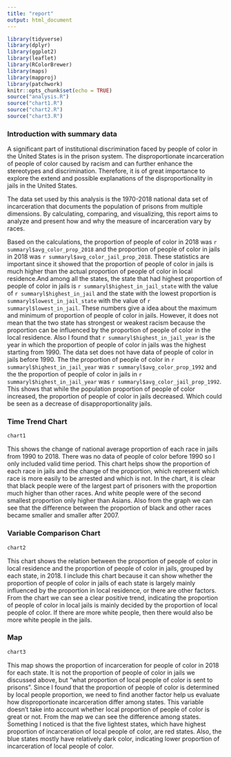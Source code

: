 ```yaml
---
title: "report"
output: html_document
---
```


```r
library(tidyverse)
library(dplyr)
library(ggplot2)
library(leaflet)
library(RColorBrewer)
library(maps)
library(mapproj)
library(patchwork)
knitr::opts_chunk$set(echo = TRUE)
source("analysis.R")
source("chart1.R")
source("chart2.R")
source("chart3.R")
```

### Introduction with summary data

A significant part of institutional discrimination faced by people of color in the United States is in the prison system. The disproportionate incarceration of people of color caused by racism and can further enhance the stereotypes and discrimination. Therefore, it is of great importance to explore the extend and possible explanations of the disproportionality in jails in the United States.

The data set used by this analysis is the 1970-2018 national data set of incarceration that documents the population of prisons from multiple dimensions. By calculating, comparing, and visualizing, this report aims to analyze and present how and why the measure of incarceration vary by races. 

Based on the calculations, the proportion of people of color in 2018 was `r summaryl$avg_color_prop_2018` and the proportion of people of color in jails in 2018 was `r summaryl$avg_color_jail_prop_2018`. These statistics are important since it showed that the proportion of people of color in jails is much higher than the actual proportion of people of color in local residence.And among all the states, the state that had highest proportion of people of color in jails is `r summaryl$highest_in_jail_state` with the value of `r summaryl$highest_in_jail` and the state with the lowest proportion is `summaryl$lowest_in_jail_state` with the value of `r summaryl$lowest_in_jail`. These numbers give a idea about the maximum and minimum of proportion of people of color in jails. However, it does not mean that the two state has strongest or weakest racism because the proportion can be influenced by the proportion of people of color in the local residence. Also I found that `r summaryl$highest_in_jail_year` is the year in which the proportion of people of color in jails was the highest starting from 1990. The data set does not have data of people of color in jails before 1990. The the proportion of people of color in `r summaryl$highest_in_jail_year` was `r summaryl$avg_color_prop_1992` and the the proportion of people of color in jails in `r summaryl$highest_in_jail_year` was `r summaryl$avg_color_jail_prop_1992`. This shows that while the population proportion of people of color increased, the proportion of people of color in jails decreased. Which could be seen as a decrease of disapproportionality jails.


### Time Trend Chart
```r
chart1
```

This shows the change of national average proportion of each race in jails from 1990 to 2018. There was no data of people of color before 1990 so I only included valid time period. This chart helps show the proportion of each race in jails and the change of the proportion, which represent which race is more easily to be arrested and which is not.
In the chart, it is clear that black people were of the largest part of prisoners with the proportion much higher than other races. And white people were of the second smallest proportion only higher than Asians. Also from the graph we can see that the difference between the proportion of black and other races became smaller and smaller after 2007.



### Variable Comparison Chart
```r
chart2
```

This chart shows the relation between the proportion of people of color in local residence and the proportion of people of color in jails, grouped by each state, in 2018. I include this chart because it can show whether the proportion of people of color in jails of each state is largely mainly influenced by the proportion in local residence, or there are other factors.
From the chart we can see a clear positive trend, indicating the proportion of people of color in local jails is mainly decided by the proportion of local people of color. If there are more white people, then there would also be more white people in the jails.


### Map
```r
chart3
```

This map shows the proportion of incarceration for people of color in 2018 for each state. It is not the proportion of people of color in jails we discussed above, but "what proportion of local people of color is sent to prisons". Since I found that the proportion of people of color is determined by local people proportion, we need to find another factor help us evaluate how disproportionate incarceration differ among states. This variable doesn't take into account whether local proportion of people of color is great or not.
From the map we can see the difference among states. Something I noticed is that the five lightest states, which have highest proportion of incarceration of local people of color, are red states. Also, the blue states mostly have relatively dark color, indicating lower proportion of incarceration of local people of color.


